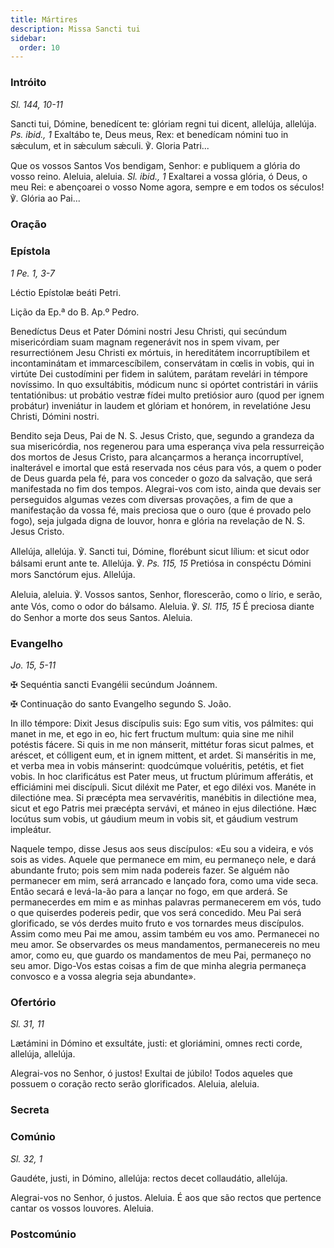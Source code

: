 ```yaml
---
title: Mártires
description: Missa Sancti tui
sidebar:
  order: 10
---
```


### Intróito

<em>Sl. 144, 10-11</em>

<div class="side-by-side not-content">

Sancti tui, Dómine, benedícent te: glóriam regni tui dicent, allelúja, allelúja. <em>Ps. ibid., 1</em> Exaltábo te, Deus meus, Rex: et benedícam nómini tuo in sǽculum, et in sǽculum sǽculi. ℣. Gloria Patri...

Que os vossos Santos Vos bendigam, Senhor: e publiquem a glória do vosso reino. Aleluia, aleluia. <em>Sl. ibid., 1</em> Exaltarei a vossa glória, ó Deus, o meu Rei: e abençoarei o vosso Nome agora, sempre e em todos os séculos! ℣. Glória ao Pai...

</div>

### Oração


<LinkCard
  title="Oração Muitos Mártires"
  href="/missal/comum/6muitosmartires1#oração"
/>

### Epístola

<em>1 Pe. 1, 3-7</em>

<div class="side-by-side not-content">

Léctio Epístolæ beáti Petri.

Lição da Ep.ª do B. Ap.º Pedro.

Benedíctus Deus et Pater Dómini nostri Jesu Christi, qui secúndum misericórdiam suam magnam regenerávit nos in spem vivam, per resurrectiónem Jesu Christi ex mórtuis, in hereditátem incorruptíbilem et incontaminátam et immarcescíbilem, conservátam in cœlis in vobis, qui in virtúte Dei custodímini per fidem in salútem, parátam revelári in témpore novíssimo. In quo exsultábitis, módicum nunc si opórtet contristári in váriis tentatiónibus: ut probátio vestræ fídei multo pretiósior auro (quod per ignem probátur) inveniátur in laudem et glóriam et honórem, in revelatióne Jesu Christi, Dómini nostri.

Bendito seja Deus, Pai de N. S. Jesus Cristo, que, segundo a grandeza da sua misericórdia, nos regenerou para uma esperança viva pela ressurreição dos mortos de Jesus Cristo, para alcançarmos a herança incorruptível, inalterável e imortal que está reservada nos céus para vós, a quem o poder de Deus guarda pela fé, para vos conceder o gozo da salvação, que será manifestada no fim dos tempos. Alegrai-vos com isto, ainda que devais ser perseguidos algumas vezes com diversas provações, a fim de que a manifestação da vossa fé, mais preciosa que o ouro (que é provado pelo fogo), seja julgada digna de louvor, honra e glória na revelação de N. S. Jesus Cristo.

</div>

<div class="side-by-side not-content">

Allelúja, allelúja. ℣. Sancti tui, Dómine, florébunt sicut lílium: et sicut odor bálsami erunt ante te. Allelúja. ℣. <em>Ps. 115, 15</em> Pretiósa in conspéctu Dómini mors Sanctórum ejus. Allelúja.

Aleluia, aleluia. ℣. Vossos santos, Senhor, florescerão, como o lírio, e serão, ante Vós, como o odor do bálsamo. Aleluia. ℣. <em>Sl. 115, 15</em> É preciosa diante do Senhor a morte dos seus Santos. Aleluia.

</div>

### Evangelho

<em>Jo. 15, 5-11</em>

<div class="side-by-side not-content">

<span class="cross text-red-500">✠</span> Sequéntia sancti Evangélii secúndum Joánnem.

<span class="cross text-red-500">✠</span> Continuação do santo Evangelho segundo S. João.

In illo témpore: Dixit Jesus discípulis suis: Ego sum vitis, vos pálmites: qui manet in me, et ego in eo, hic fert fructum multum: quia sine me nihil potéstis fácere. Si quis in me non mánserit, mittétur foras sicut palmes, et aréscet, et cólligent eum, et in ignem mittent, et ardet. Si manséritis in me, et verba mea in vobis mánserint: quodcúmque voluéritis, petétis, et fiet vobis. In hoc clarificátus est Pater meus, ut fructum plúrimum afferátis, et efficiámini mei discípuli. Sicut diléxit me Pater, et ego diléxi vos. Manéte in dilectióne mea. Si præcépta mea servavéritis, manébitis in dilectióne mea, sicut et ego Patris mei præcépta servávi, et máneo in ejus dilectióne. Hæc locútus sum vobis, ut gáudium meum in vobis sit, et gáudium vestrum impleátur.

Naquele tempo, disse Jesus aos seus discípulos: «Eu sou a videira, e vós sois as vides. Aquele que permanece em mim, eu permaneço nele, e dará abundante fruto; pois sem mim nada podereis fazer. Se alguém não permanecer em mim, será arrancado e lançado fora, como uma vide seca. Então secará e levá-la-ão para a lançar no fogo, em que arderá. Se permanecerdes em mim e as minhas palavras permanecerem em vós, tudo o que quiserdes podereis pedir, que vos será concedido. Meu Pai será glorificado, se vós derdes muito fruto e vos tornardes meus discípulos. Assim como meu Pai me amou, assim também eu vos amo. Permanecei no meu amor. Se observardes os meus mandamentos, permanecereis no meu amor, como eu, que guardo os mandamentos de meu Pai, permaneço no seu amor. Digo-Vos estas coisas a fim de que minha alegria permaneça convosco e a vossa alegria seja abundante».

</div>

### Ofertório

<em>Sl. 31, 11</em>

<div class="side-by-side not-content">

Lætámini in Dómino et exsultáte, justi: et gloriámini, omnes recti corde, allelúja, allelúja.

Alegrai-vos no Senhor, ó justos! Exultai de júbilo! Todos aqueles que possuem o coração recto serão glorificados. Aleluia, aleluia.

</div>

### Secreta

<LinkCard
  title="Secreta Muitos Mártires"
  href="/missal/comum/6muitosmartires1#secreta"
/>

### Comúnio

<em>Sl. 32, 1</em>

<div class="side-by-side not-content">

Gaudéte, justi, in Dómino, allelúja: rectos decet collaudátio, allelúja.

Alegrai-vos no Senhor, ó justos. Aleluia. É aos que são rectos que pertence cantar os vossos louvores. Aleluia.

</div>

### Postcomúnio

<LinkCard
  title="Postcomúnio Muitos Mártires"
  href="/missal/comum/6muitosmartires1#postcomúnio"
/>
